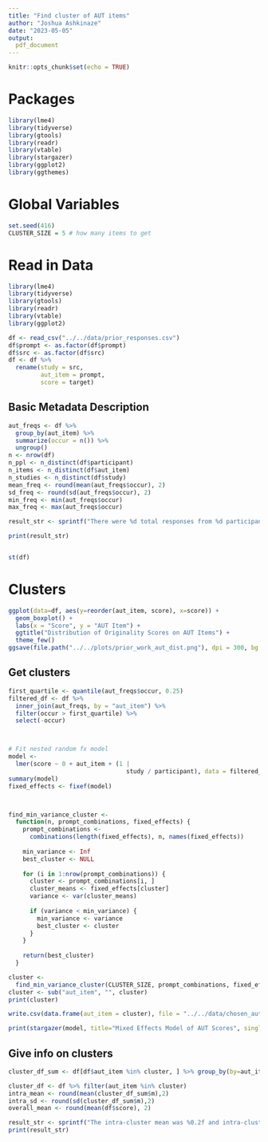 ```yaml
---
title: "Find cluster of AUT items"
author: "Joshua Ashkinaze"
date: "2023-05-05"
output:
  pdf_document
---
```


```r
knitr::opts_chunk$set(echo = TRUE)
```

# Packages

```r
library(lme4)
library(tidyverse)
library(gtools)
library(readr)
library(vtable)
library(stargazer)
library(ggplot2)
library(ggthemes)
```

# Global Variables

```r
set.seed(416)
CLUSTER_SIZE = 5 # how many items to get
```

# Read in Data

```r
library(lme4)
library(tidyverse)
library(gtools)
library(readr)
library(vtable)
library(ggplot2)

df <- read_csv("../../data/prior_responses.csv")
df$prompt <- as.factor(df$prompt)
df$src <- as.factor(df$src)
df <- df %>%
  rename(study = src,
         aut_item = prompt,
         score = target)
```

## Basic Metadata Description

```r
aut_freqs <- df %>%
  group_by(aut_item) %>%
  summarize(occur = n()) %>%
  ungroup()
n <- nrow(df)
n_ppl <- n_distinct(df$participant)
n_items <- n_distinct(df$aut_item)
n_studies <- n_distinct(df$study)
mean_freq <- round(mean(aut_freqs$occur), 2) 
sd_freq <- round(sd(aut_freqs$occur), 2) 
min_freq <- min(aut_freqs$occur) 
max_freq <- max(aut_freqs$occur) 

result_str <- sprintf("There were %d total responses from %d participants, across %d distinct AUT items and %d distinct studies. Across all studies, scores were normalized from 1-5. The frequency of AUT items (M=%.2f, SD=%.2f) ranged from %d to %d.", n, n_ppl, n_items, n_studies, mean_freq, sd_freq, min_freq, max_freq)

print(result_str)


st(df)
```

# Clusters

```r
ggplot(data=df, aes(y=reorder(aut_item, score), x=score)) + 
  geom_boxplot() +
  labs(x = "Score", y = "AUT Item") +
  ggtitle("Distribution of Originality Scores on AUT Items") +
  theme_few()
ggsave(file.path("../../plots/prior_work_aut_dist.png"), dpi = 300, bg = 'transparent')
```

## Get clusters

```r

first_quartile <- quantile(aut_freqs$occur, 0.25)
filtered_df <- df %>%
  inner_join(aut_freqs, by = "aut_item") %>%
  filter(occur > first_quartile) %>%
  select(-occur)



# Fit nested random fx model
model <-
  lmer(score ~ 0 + aut_item + (1 |
                                 study / participant), data = filtered_df)
summary(model)
fixed_effects <- fixef(model)



find_min_variance_cluster <-
  function(n, prompt_combinations, fixed_effects) {
    prompt_combinations <-
      combinations(length(fixed_effects), n, names(fixed_effects))
    
    min_variance <- Inf
    best_cluster <- NULL
    
    for (i in 1:nrow(prompt_combinations)) {
      cluster <- prompt_combinations[i, ]
      cluster_means <- fixed_effects[cluster]
      variance <- var(cluster_means)
      
      if (variance < min_variance) {
        min_variance <- variance
        best_cluster <- cluster
      }
    }
    
    return(best_cluster)
  }

cluster <-
  find_min_variance_cluster(CLUSTER_SIZE, prompt_combinations, fixed_effects)
cluster <- sub("aut_item", "", cluster)
print(cluster)

write.csv(data.frame(aut_item = cluster), file = "../../data/chosen_aut_items.csv", row.names = FALSE)


```

```r
print(stargazer(model, title="Mixed Effects Model of AUT Scores", single.row=TRUE))
```

## Give info on clusters

```r

cluster_df_sum <- df[df$aut_item %in% cluster, ] %>% group_by(by=aut_item) %>% summarise(m = mean(score))

cluster_df <- df %>% filter(aut_item %in% cluster)
intra_mean <- round(mean(cluster_df_sum$m),2)
intra_sd <- round(sd(cluster_df_sum$m),2)
overall_mean <- round(mean(df$score), 2)

result_str <- sprintf("The intra-cluster mean was %0.2f and intra-cluster SD was %0.2f, while the general mean was %0.2f.", intra_mean, intra_sd, overall_mean)
print(result_str)

```

